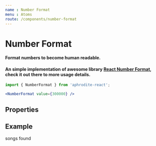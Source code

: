 ```yaml
---
name : Number Format
menu : Atoms
route: /components/number-format
---
```



# Number Format
#### Format numbers to become human readable.
#### An simple implementation of awesome library [React Number Format](https://github.com/s-yadav/react-number-format), check it out there to more usage details.
```jsx
import { NumberFormat } from 'aphrodite-react';

<NumberFormat value={300000} />
```

## Properties
<Props of={NumberFormat} />

## Example
<Playground>
    <div>
        <NumberFormat value={300000} /> songs found
    </div>
</Playground>
